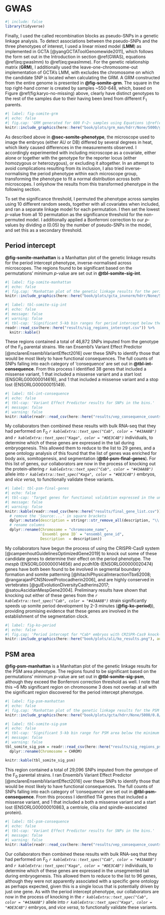 # GWAS {#sec-somite-assoc-tests}

```r
#| include: false
library(tidyverse)
```

Finally, I used the called recombination blocks as pseudo-SNPs in a genetic linkage analysis. To detect associations between the pseudo-SNPs and the three phenotypes of interest, I used a linear mixed model (**LMM**) as implemented in GCTA [@yangGCTAToolGenomewide2011], which follows the form set out in the Introduction in section \@ref(GWAS), equations \@ref(eq:gwaslmm) to \@ref(eq:gwaslmme). For the genetic relationship matrix (**GRM**), I additionally used the leave-one-chromosome-out implementation of GCTA's LMM, with excludes the chromosome on which the candidate SNP is located when calculating the GRM. A GRM constructed from the entire genome is presented in **@fig-somite-grm**. The square in the top right-hand corner is created by samples ~550-648, which, based on Figure \@ref(fig:karyo-no-missing) above, clearly have distinct genotypes to the rest of the samples due to their having been bred from different F~1~ parents. 

```r
#| label: fig-somite-grm
#| echo: false
#| fig.cap: 'GRM generated for 600 F~2~ samples using Equations \@ref(eq:grmstd) and \@ref(eq:grm).'
knitr::include_graphics(here::here("book/plots/grm_man/hdrr/None/5000/grm_man_0.8.png"), auto_pdf = T)
```

As described above in **@sec-somite-phenotype**, the microscope used to image the embryos (either AU or DB) differed by several degrees in heat, which likely caused differences in the measurements observed. I accordingly experimented with including microscope as a covariate, either alone or together with the genotype for the reporter locus (either homozygous or heterozygous), or excluding it altogether. In an attempt to avoid complications resulting from its inclusion, I also tried inverse-normalising the period phenotype within each microscope group, transforming the phenotype to fit a normal distribution across both microscopes. I onlyshow the results from this transformed phenotype in the following section. 

To set the significance threshold, I permuted the phenotype across samples using 10 different random seeds, together with all covariates when included, and ran a separate linkage model for each permutation. I then set the lowest $p$-value from all 10 permutation as the significance threshold for the non-permuted model. I additionally applied a Bonferroni correction to our $p$-values by dividing $\alpha$ (0.05) by the number of pseudo-SNPs in the model, and set this as a secondary threshold. 

## Period intercept

**@fig-somite-manhattan** is a Manhattan plot of the genetic linkage results for the period intercept phenotype, inverse-normalised across microscopes. The regions found to be significant based on the permutations' minimum $p$-value are set out in **@tbl-somite-sig-int**.

```r
#| label: fig-somite-manhattan
#| echo: false
#| fig.cap: 'Manhattan plot of the genetic linkage results for the period intercept phenotype, inverse-normalised across microscopes. Pseudo-SNPs with $p$-values lower than the permutation significance threshold are highlighted in red.'
knitr::include_graphics(here::here("book/plots/gcta_invnorm/hdrr/None/5000/0.8/intercept.png"), auto_pdf = T)
```

```r
#| label: tbl-somite-sig-int
#| echo: false
#| message: false
#| warning: false
#| tbl-cap: 'Significant 5-kb bin ranges for period intercept below the minimum p-value from 10 permutations.'
readr::read_csv(here::here("results/sig_regions_intercept.csv")) %>% 
  knitr::kable()
```

These regions contained a total of 46,872 SNPs imputed from the genotype of the F~0~ parental strains. 
We ran Ensembl's Variant Effect Predictor [@mclarenEnsemblVariantEffect2016] over these SNPs to identify those that would be most likely to have functional consequences. The full counts of SNPs falling into each category of 'consequence' are set out in **@tbl-int-consequence**. From this process I identified 38 genes that included a missense variant, 1 that included a missense variant and a start lost (ENSORLG00000014616), and 1 that included a missense variant and a stop lost (ENSORLG00000015149).

```r
#| label: tbl-int-consequence
#| echo: false
#| tbl-cap: 'Variant Effect Predictor results for SNPs in the bins.'
#| message: false
#| warning: false
knitr::kable(readr::read_csv(here::here("results/vep_consequence_counts.csv")))
```

My collaborators then combined these results with bulk RNA-seq that they had performed on F~0~ *`r kableExtra::text_spec("Cab", color = "#43AA8B")`* and *`r kableExtra::text_spec("Kaga", color = "#DE3C4B")`* individuals, to determine which of these genes are expressed in the tail during embryogenesis. This allowed them to reduce to the list to 29 genes, and a gene ontology analysis of this found that the list of genes was enriched for body axis, somitogenesis, and segmentation (**@tbl-psm-final-genes**). For this list of genes, our collaborators are now in the process of knocking out the protein-altering *`r kableExtra::text_spec("Cab", color = "#43AA8B")`* allele into *`r kableExtra::text_spec("Kaga", color = "#DE3C4B")`* embryos, and *vice versa*, to functionally validate these variants.

```r
#| label: tbl-psm-final-genes
#| echo: false
#| tbl-cap: 'Target genes for functional validation expressed in the unsegmented PSM and containing protein alterations. Table generated by Ali Seleit.'
#| message: false
#| warning: false
knitr::kable(readr::read_csv(here::here("results/final_gene_list.csv")) %>% 
  # remove the 'Source:...' in square brackets
  dplyr::mutate(description = stringr::str_remove_all(description, "\\[.*\\]")) %>% 
  # rename columns
  dplyr::rename(Chromosome = "chromosome_name",
                `Ensembl gene ID` = "ensembl_gene_id",
                Description  = description))
```

My collaborators have begun the process of using the CRISPR-Cas9 system [@campenhoutGuidelinesOptimizedGene2019] to knock out some of these candidate genes to determine their effect on the period phenotype. The *mespb* (ENSORLG00000014656) and *pcdh10b* (ENSORLG00000020474) genes have both been found to be involved in segmental boundary formation and somite patterning [@hitachiPhysicalInteractionTbx62008; @rangarajanPCNSNovelProtocadherin2006], and are highly conserved in vertebrates [@gulEvolutionDiversityCadherins2017; @satouAscidianMespGene2004]. Preliminary results have shown that knocking out either of these genes from the *`r kableExtra::text_spec("Cab", color = "#43AA8B")`* strain significantly speeds up somite period development by 2-3 minutes (**@fig-ko-period)**), providing promising evidence that these genes are involved in the establishment of the segmentation clock. 

```r
#| label: fig-ko-period
#| echo: false
#| fig.cap: 'Period intercept for *Cab* embryos with CRISPR-Cas9 knock-outs [@campenhoutGuidelinesOptimizedGene2019] of *mespb* and *pcdh10b* compared to controls. Figure generated by Ali Seleit.'
knitr::include_graphics(here::here("book/plots/ali/ko_results.png"), auto_pdf = T)
```

## PSM area

**@fig-psm-manhattan** is a Manhattan plot of the genetic linkage results for the PSM area phenotype. The regions found to be significant based on the permutations' minimum $p$-value are set out in **@tbl-somite-sig-psm**, although they exceed the Bonferroni correction threshold as well. I note that this ~6 Mb significant region on chromosome 3 does not overlap at all with the significant region discovered for the period intercept phenotype. 

```r
#| label: fig-psm-manhattan
#| echo: false
#| fig.cap: 'Manhattan plot of the genetic linkage results for the PSM area phenotype. Pseudo-SNPs with $p$-values lower than the permutation significance threshold are highlighted in yellow.'
knitr::include_graphics(here::here("book/plots/gcta/hdrr/None/5000/0.8/unsegmented_psm_area/None.png"), auto_pdf = T)
```

```r
#| label: tbl-somite-sig-psm
#| echo: false
#| tbl-cap: 'Significant 5-kb bin range for PSM area below the minimum p-value from 10 permutations.'
#| message: false
#| warning: false
tbl_somite_sig_psm = readr::read_csv(here::here("results/sig_regions_psm.csv")) %>% 
  dplyr::rename(Chromosome = CHROM)

knitr::kable(tbl_somite_sig_psm)
```

This region contained a total of 29,096 SNPs imputed from the genotype of the F~0~ parental strains. 
I ran Ensembl's Variant Effect Predictor [@mclarenEnsemblVariantEffect2016] over these SNPs to identify those that would be most likely to have functional consequences. The full counts of SNPs falling into each category of 'consequence' are set out in **@tbl-psm-consequence**. From this process I identified 114 genes that included a missense variant, and 1 that included a both a missense variant and a start lost (ENSORLG00000010863, a centriole, cilia and spindle-associated protein).

```r
#| label: tbl-psm-consequence
#| echo: false
#| tbl-cap: 'Variant Effect Predictor results for SNPs in the bins.'
#| message: false
#| warning: false
knitr::kable(readr::read_csv(here::here("results/vep_consequence_counts.csv")))
```

Our collaborators then combined these results with bulk RNA-seq that they had performed on F~0~ *`r kableExtra::text_spec("Cab", color = "#43AA8B")`* and *`r kableExtra::text_spec("Kaga", color = "#DE3C4B")`* individuals, to determine which of these genes are expressed in the unsegmented tail during embryogenesis. This allowed them to reduce to the list to 96 genes, although they were not apparently associated with a specific gene ontology as perhaps expected, given this is a single locus that is potentially driven by just one gene. As with the period intercept phenotype, our collaborators are now in the process of knocking in the *`r kableExtra::text_spec("Cab", color = "#43AA8B")`* allele into *`r kableExtra::text_spec("Kaga", color = "#DE3C4B")`* embryos, and *vice versa*, to functionally validate these variants.
